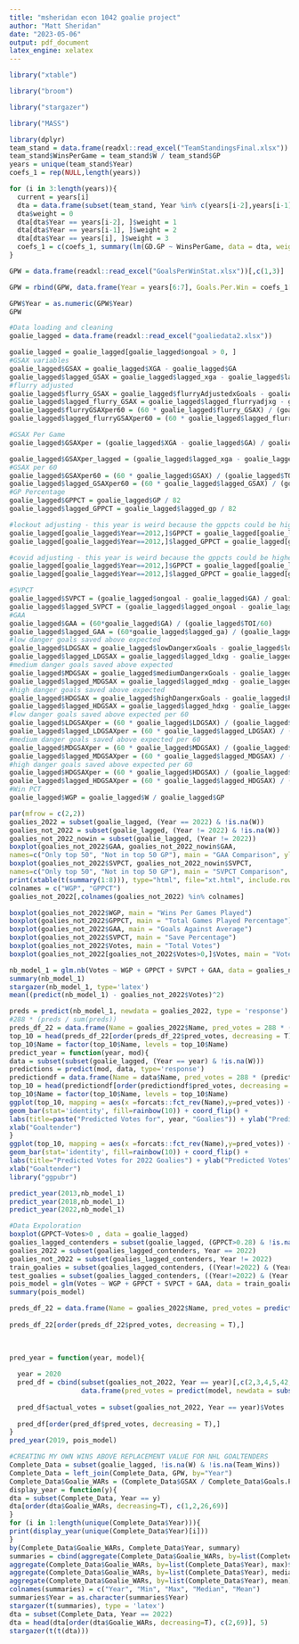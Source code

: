 ---
title: "msheridan econ 1042 goalie project"
author: "Matt Sheridan"
date: "2023-05-06"
output: pdf_document
latex_engine: xelatex
---

```{r,eval=F}
library("xtable")
```

```{r,eval=F}
library("broom")
```
```{r,eval=F}
library("stargazer")
```
```{r,eval=F}
library("MASS")
```

```{r}
library(dplyr)
team_stand = data.frame(readxl::read_excel("TeamStandingsFinal.xlsx"))
team_stand$WinsPerGame = team_stand$W / team_stand$GP
years = unique(team_stand$Year)
coefs_1 = rep(NULL,length(years))

for (i in 3:length(years)){
  current = years[i]
  dta = data.frame(subset(team_stand, Year %in% c(years[i-2],years[i-1], years[i])))
  dta$weight = 0
  dta[dta$Year == years[i-2], ]$weight = 1
  dta[dta$Year == years[i-1], ]$weight = 2
  dta[dta$Year == years[i], ]$weight = 3
  coefs_1 = c(coefs_1, summary(lm(GD.GP ~ WinsPerGame, data = dta, weights = weight))$coefficients[2,1])
}

GPW = data.frame(readxl::read_excel("GoalsPerWinStat.xlsx"))[,c(1,3)]

GPW = rbind(GPW, data.frame(Year = years[6:7], Goals.Per.Win = coefs_1[4:5]))[2:16,]

GPW$Year = as.numeric(GPW$Year)
GPW

```

```{r, eval=F}
#Data loading and cleaning
goalie_lagged = data.frame(readxl::read_excel("goaliedata2.xlsx"))

goalie_lagged = goalie_lagged[goalie_lagged$ongoal > 0, ]
#GSAX variables
goalie_lagged$GSAX = goalie_lagged$XGA - goalie_lagged$GA
goalie_lagged$lagged_GSAX = goalie_lagged$lagged_xga - goalie_lagged$lagged_ga
#flurry adjusted
goalie_lagged$flurry_GSAX = goalie_lagged$flurryAdjustedxGoals - goalie_lagged$GA
goalie_lagged$lagged_flurry_GSAX = goalie_lagged$lagged_flurryadjxg - goalie_lagged$lagged_ga
goalie_lagged$flurryGSAXper60 = (60 * goalie_lagged$flurry_GSAX) / (goalie_lagged$TOI/60)
goalie_lagged$lagged_flurryGSAXper60 = (60 * goalie_lagged$lagged_flurry_GSAX) / (goalie_lagged$lagged_toi/(60))

#GSAX Per Game
goalie_lagged$GSAXper = (goalie_lagged$XGA - goalie_lagged$GA) / goalie_lagged$GP

goalie_lagged$GSAXper_lagged = (goalie_lagged$lagged_xga - goalie_lagged$lagged_ga) / goalie_lagged$lagged_gp
#GSAX per 60
goalie_lagged$GSAXper60 = (60 * goalie_lagged$GSAX) / (goalie_lagged$TOI/60)
goalie_lagged$lagged_GSAXper60 = (60 * goalie_lagged$lagged_GSAX) / (goalie_lagged$lagged_toi/60)
#GP Percentage
goalie_lagged$GPPCT = goalie_lagged$GP / 82
goalie_lagged$lagged_GPPCT = goalie_lagged$lagged_gp / 82

#lockout adjusting - this year is weird because the gppcts could be higher since there were less games.
goalie_lagged[goalie_lagged$Year==2012,]$GPPCT = goalie_lagged[goalie_lagged$Year==2012,]$GPPCT * 82/48
goalie_lagged[goalie_lagged$Year==2012,]$lagged_GPPCT = goalie_lagged[goalie_lagged$Year==2012,]$lagged_GPPCT * 82/48

#covid adjusting - this year is weird because the gppcts could be higher since there were less games.
goalie_lagged[goalie_lagged$Year==2012,]$GPPCT = goalie_lagged[goalie_lagged$Year==2012,]$GPPCT * 82/70
goalie_lagged[goalie_lagged$Year==2012,]$lagged_GPPCT = goalie_lagged[goalie_lagged$Year==2012,]$lagged_GPPCT * 82/70

#SVPCT
goalie_lagged$SVPCT = (goalie_lagged$ongoal - goalie_lagged$GA) / goalie_lagged$ongoal
goalie_lagged$lagged_SVPCT = (goalie_lagged$lagged_ongoal - goalie_lagged$lagged_ga) / goalie_lagged$lagged_ongoal
#GAA
goalie_lagged$GAA = (60*goalie_lagged$GA) / (goalie_lagged$TOI/60)
goalie_lagged$lagged_GAA = (60*goalie_lagged$lagged_ga) / (goalie_lagged$lagged_toi/60)
#low danger goals saved above expected
goalie_lagged$LDGSAX = goalie_lagged$lowDangerxGoals - goalie_lagged$lowDangerGoals
goalie_lagged$lagged_LDGSAX = goalie_lagged$lagged_ldxg - goalie_lagged$lagged_ldg
#medium danger goals saved above expected
goalie_lagged$MDGSAX = goalie_lagged$mediumDangerxGoals - goalie_lagged$mediumDangerGoals
goalie_lagged$lagged_MDGSAX = goalie_lagged$lagged_mdxg - goalie_lagged$lagged_mdg
#high danger goals saved above expected
goalie_lagged$HDGSAX = goalie_lagged$highDangerxGoals - goalie_lagged$highDangerGoals
goalie_lagged$lagged_HDGSAX = goalie_lagged$lagged_hdxg - goalie_lagged$lagged_hdg
#low danger goals saved above expected per 60
goalie_lagged$LDGSAXper = (60 * goalie_lagged$LDGSAX) / (goalie_lagged$TOI/60)
goalie_lagged$lagged_LDGSAXper = (60 * goalie_lagged$lagged_LDGSAX) / (goalie_lagged$lagged_toi/60)
#medium danger goals saved above expected per 60
goalie_lagged$MDGSAXper = (60 * goalie_lagged$MDGSAX) / (goalie_lagged$TOI/60)
goalie_lagged$lagged_MDGSAXper = (60 * goalie_lagged$lagged_MDGSAX) / (goalie_lagged$lagged_toi/60)
#high danger goals saved above expected per 60
goalie_lagged$HDGSAXper = (60 * goalie_lagged$HDGSAX) / (goalie_lagged$TOI/60)
goalie_lagged$lagged_HDGSAXper = (60 * goalie_lagged$lagged_HDGSAX) / (goalie_lagged$lagged_toi/60)
#Win PCT
goalie_lagged$WGP = goalie_lagged$W / goalie_lagged$GP

```

```{r, eval=F}
par(mfrow = c(2,2))
goalies_2022 = subset(goalie_lagged, (Year == 2022) & !is.na(W))
goalies_not_2022 = subset(goalie_lagged, (Year != 2022) & !is.na(W))
goalies_not_2022_nowin = subset(goalie_lagged, (Year != 2022))
boxplot(goalies_not_2022$GAA, goalies_not_2022_nowin$GAA,
names=c("Only top 50", "Not in top 50 GP"), main = "GAA Comparison", ylab = "GAA")
boxplot(goalies_not_2022$SVPCT, goalies_not_2022_nowin$SVPCT,
names=c("Only top 50", "Not in top 50 GP"), main = "SVPCT Comparison", ylab = "SVPCT")
print(xtable(t(summary(1:8))), type="html", file="xt.html", include.rownames=FALSE)
colnames = c("WGP", "GPPCT")
goalies_not_2022[,colnames(goalies_not_2022) %in% colnames]

```

```{r, eval=F}
boxplot(goalies_not_2022$WGP, main = "Wins Per Games Played")
boxplot(goalies_not_2022$GPPCT, main = "Total Games Played Percentage")
boxplot(goalies_not_2022$GAA, main = "Goals Against Average")
boxplot(goalies_not_2022$SVPCT, main = "Save Percentage")
boxplot(goalies_not_2022$Votes, main = "Total Votes")
boxplot(goalies_not_2022[goalies_not_2022$Votes>0,]$Votes, main = "Votes Among Vote Receivers")

```

```{r, eval=F}

nb_model_1 = glm.nb(Votes ~ WGP + GPPCT + SVPCT + GAA, data = goalies_not_2022)
summary(nb_model_1)
stargazer(nb_model_1, type='latex')
mean((predict(nb_model_1) - goalies_not_2022$Votes)^2)

preds = predict(nb_model_1, newdata = goalies_2022, type = 'response')
#288 * (preds / sum(preds))
preds_df_22 = data.frame(Name = goalies_2022$Name, pred_votes = 288 * (preds / sum(preds)))
top_10 = head(preds_df_22[order(preds_df_22$pred_votes, decreasing = T),],10)
top_10$Name = factor(top_10$Name, levels = top_10$Name)
predict_year = function(year, mod){
data = subset(subset(goalie_lagged, (Year == year) & !is.na(W)))
predictions = predict(mod, data, type='response')
predictiondf = data.frame(Name = data$Name, pred_votes = 288 * (predictions / sum(predictions)))
top_10 = head(predictiondf[order(predictiondf$pred_votes, decreasing = T),],10)
top_10$Name = factor(top_10$Name, levels = top_10$Name)
ggplot(top_10, mapping = aes(x =forcats::fct_rev(Name),y=pred_votes)) +
geom_bar(stat='identity', fill=rainbow(10)) + coord_flip() +
labs(title=paste("Predicted Votes for", year, "Goalies")) + ylab("Predicted Votes") +
xlab("Goaltender")
}
ggplot(top_10, mapping = aes(x =forcats::fct_rev(Name),y=pred_votes)) +
geom_bar(stat='identity', fill=rainbow(10)) + coord_flip() +
labs(title="Predicted Votes for 2022 Goalies") + ylab("Predicted Votes") +
xlab("Goaltender")
library("ggpubr")
```

```{r, eval=F}
predict_year(2013,nb_model_1)
predict_year(2018,nb_model_1)
predict_year(2022,nb_model_1)

```


```{r, eval=F}
#Data Expoloration
boxplot(GPPCT~Votes>0 , data = goalie_lagged)
goalies_lagged_contenders = subset(goalie_lagged, (GPPCT>0.28) & !is.na(W))
goalies_2022 = subset(goalies_lagged_contenders, Year == 2022)
goalies_not_2022 = subset(goalies_lagged_contenders, Year != 2022)
train_goalies = subset(goalies_lagged_contenders, ((Year!=2022) & (Year %% 2 == 0)))
test_goalies = subset(goalies_lagged_contenders, ((Year!=2022) & (Year %% 2 != 0)))
pois_model = glm(Votes ~ WGP + GPPCT + SVPCT + GAA, data = train_goalies, family = poisson)
summary(pois_model)

```


```{r, eval=F}
preds_df_22 = data.frame(Name = goalies_2022$Name, pred_votes = predict(pois_model, newdata =
                                                                          goalies_2022))
preds_df_22[order(preds_df_22$pred_votes, decreasing = T),]
                              

                      
pred_year = function(year, model){
  
  year = 2020
  pred_df = cbind(subset(goalies_not_2022, Year == year)[,c(2,3,4,5,42,44,46,60)],
                  data.frame(pred_votes = predict(model, newdata = subset(goalies_not_2022, Year == year))))
  
  pred_df$actual_votes = subset(goalies_not_2022, Year == year)$Votes
  
  pred_df[order(pred_df$pred_votes, decreasing = T),]
}
pred_year(2019, pois_model)

```

```{r, eval=F}
#CREATING MY OWN WINS ABOVE REPLACEMENT VALUE FOR NHL GOALTENDERS
Complete_Data = subset(goalie_lagged, !is.na(W) & !is.na(Team_Wins))
Complete_Data = left_join(Complete_Data, GPW, by="Year")
Complete_Data$Goalie_WARs = (Complete_Data$GSAX / Complete_Data$Goals.Per.Win) * Complete_Data$W.TW
display_year = function(y){
dta = subset(Complete_Data, Year == y)
dta[order(dta$Goalie_WARs, decreasing=T), c(1,2,26,69)]
}
for (i in 1:length(unique(Complete_Data$Year))){
print(display_year(unique(Complete_Data$Year)[i]))
}
by(Complete_Data$Goalie_WARs, Complete_Data$Year, summary)
summaries = cbind(aggregate(Complete_Data$Goalie_WARs, by=list(Complete_Data$Year), min),
aggregate(Complete_Data$Goalie_WARs, by=list(Complete_Data$Year), max)$x,
aggregate(Complete_Data$Goalie_WARs, by=list(Complete_Data$Year), median)$x,
aggregate(Complete_Data$Goalie_WARs, by=list(Complete_Data$Year), mean)$x)
colnames(summaries) = c("Year", "Min", "Max", "Median", "Mean")
summaries$Year = as.character(summaries$Year)
stargazer(t(summaries), type = 'latex')
dta = subset(Complete_Data, Year == 2022)
dta = head(dta[order(dta$Goalie_WARs, decreasing=T), c(2,69)], 5)
stargazer(t(t(dta)))

```